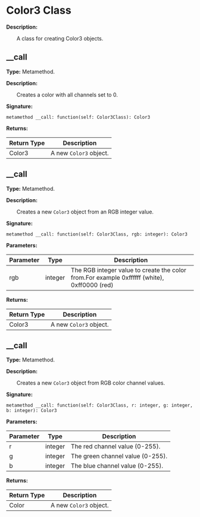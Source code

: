 
# Color3 Class

**Description:**

&emsp;&emsp;A class for creating Color3 objects.

## __call

**Type:** Metamethod.

**Description:**

&emsp;&emsp;Creates a color with all channels set to 0.

**Signature:**
```tl
metamethod __call: function(self: Color3Class): Color3
```

**Returns:**

| Return Type | Description |
| --- | --- |
| Color3 | A new `Color3` object. |

## __call

**Type:** Metamethod.

**Description:**

&emsp;&emsp;Creates a new `Color3` object from an RGB integer value.

**Signature:**
```tl
metamethod __call: function(self: Color3Class, rgb: integer): Color3
```

**Parameters:**

| Parameter | Type | Description |
| --- | --- | --- |
| rgb | integer | The RGB integer value to create the color from.For example 0xffffff (white), 0xff0000 (red) |

**Returns:**

| Return Type | Description |
| --- | --- |
| Color3 | A new `Color3` object. |

## __call

**Type:** Metamethod.

**Description:**

&emsp;&emsp;Creates a new `Color3` object from RGB color channel values.

**Signature:**
```tl
metamethod __call: function(self: Color3Class, r: integer, g: integer, b: integer): Color3
```

**Parameters:**

| Parameter | Type | Description |
| --- | --- | --- |
| r | integer | The red channel value (0-255). |
| g | integer | The green channel value (0-255). |
| b | integer | The blue channel value (0-255). |

**Returns:**

| Return Type | Description |
| --- | --- |
| Color | A new `Color3` object. |
